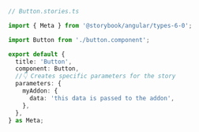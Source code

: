 ```ts
// Button.stories.ts

import { Meta } from '@storybook/angular/types-6-0';

import Button from './button.component';

export default {
  title: 'Button',
  component: Button,
  //👇 Creates specific parameters for the story
  parameters: {
    myAddon: {
      data: 'this data is passed to the addon',
    },
  },
} as Meta;
```

